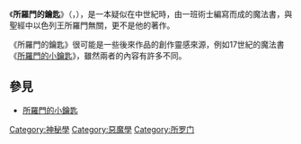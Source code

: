 {{weasel|time=2019-05-23}}
{{Otheruses|subject=书籍|other=名称近似的电子游戏|所罗门之匙 (游戏)}}

《'''所羅門的鑰匙'''》（{{lang-la|'''Clavis Salomonis'''}}，{{lang-en|'''Key of Solomon'''}}），是一本疑似在中世紀時，由一班術士編寫而成的魔法書，與聖經中以色列王所羅門無關，更不是他的著作。

《所羅門的鑰匙》很可能是一些後來作品的創作靈感來源，例如17世紀的魔法書《[[所羅門的小鑰匙|所羅門的小鑰匙]]》，雖然兩者的內容有許多不同。

== 參見 ==
* [[所羅門的小鑰匙|所羅門的小鑰匙]]

{{Pub-stub}}

[[Category:神秘學|Category:神秘學]]
[[Category:惡魔學|Category:惡魔學]]
[[Category:所罗门|Category:所罗门]]